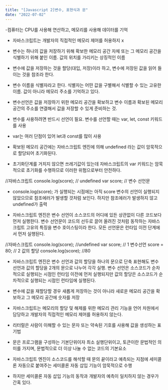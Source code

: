 ```yaml
---
title: "[Javascript 2]변수, 표현식과 문"
date: "2022-07-02"
---
```


-컴퓨터는 CPU를 사용해 연산하고, 메모리를 사용해 데이터를 기억

- 자바스크립트는 개발자의 직접적인 메모리 제어를 허용하지 x

- 변수는 하나의 값을 저장하기 위해 확보한 메모리 공간 자체 또는 그 메모리 공간을 식별하기 위해 붙인 이름. 값의 위치를 가리키는 상징적인 이름

- 변수에 값을 저장하는 것을 할당(대입, 저장)이라 하고, 변수에 저장된 값을 읽어 들이는 것을 참조라 한다.

- 변수 이름을 식별자라고 한다. 식별자는 어떤 값을 구별해서 식별할 수 있는 고유한 이름. 값이 아니라 메모리 주소를 기억하고 있다.

- 변수선언은 값을 저장하기 위한 메모리 공간을 확보하고 변수 이름과 확보된 메모리 공간의 주소를 연결해서 값을 저장할 수 있게 준비하는 것.

- 변수를 사용하려면 반드시 선언이 필요. 변수를 선언할 때는 var, let, const 키워드를 사용

- var는 여러 단점이 있어 let과 const를 많이 사용

- 확보된 메모리 공간에는 자바스크립트 엔진에 의해 undefined 라는 값이 암묵적으로 할당되어 초기화된다.

- 초기화단계를 거치지 않으면 쓰레기값이 있는데 자바스크립트의 var 키워드는 암묵적으로 초기화를 수행하므로 이러한 위험으로부터 안전하다.

//자바스크립트
console.log(score); // undefined
var score; // 변수 선언문

- console.log(score); 가 실행되는 시점에는 아직 score 변수의 선언이 실행되지 않았으므로 참조에러가 발생할 것처럼 보인다. 하지만 참조에러가 발생하지 않고 undefined가 출력

- 자바스크립트 엔진은 변수 선언이 소스코드의 어디에 있든 상관없이 다른 코드보다 먼저 실행한다. 변수 선언문이 코드의 선두로 끌어 올려진 것처럼 동작하는 자바스크립트 고유의 특징을 변수 호이스팅이라 한다. 모든 선언문은 런타임 이전 단계에서 먼저 실행된다.

//자바스크립트
console.log(score); //undefined
var score; // 1 변수선언
score = 80; // 2 값의 할당
console.log(score); //80

- 자바스크립트 엔진은 변수 선언과 값의 할당을 하나의 문으로 단축 표현해도 변수 선언과 값의 할당을 2개의 문으로 나누어 각각 실행. 변수 선언은 소스코드가 순차적으로 실행되는 시점인 런타임 이전에 먼저 실행되지만 값의 할당은 소스코드가 순차적으로 실행되는 시점인 런타임에 실행된다.

- 변수에 값을 재할당할 경우 새롭게 저장하는 것이 아니라 새로운 메모리 공간을 확보하고 그 메모리 공간에 숫자를 저장

- 자바스크립트는 메모리의 할당 및 해제를 위한 메모리 관리 기능을 언어 차원에서 담당하고 개발자의 직접적인 메모리 제어를 허용하지 않는다.

- 리터럴은 사람이 이해할 수 있는 문자 또는 약속된 기호를 사용해 값을 생성하는 표기법

- 문은 프로그램을 구성하는 기본단위이자 최소 실행단위이고, 토큰이란 문법적인 의미를 가지며, 문법적으로 더 이상 나눌 수 없는 코드의 기본요소

- 자바스크립트 엔진이 소스코드를 해석할 때 문의 끝이라고 예측되는 지점에 세미콜론 자동으로 붙여주는 세미콜론 자동 삽입 기능이 암묵적으로 수행

- 하지만 세미콜론 자동 삽입 기능의 동작과 개발자의 예측이 일치하지 않는 경우가 간혹 있다.
